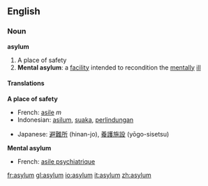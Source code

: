 ==English==

===Noun===
'''asylum'''

# A place of safety
# '''Mental asylum''': a [[facility]] intended to recondition the [[mentally]] [[ill]]

====Translations====
'''A place of safety'''
{{top}}
*French: [[asile]] ''m''
*Indonesian: [[asilum]], [[suaka]], [[lindung|perlindungan]]
{{mid}}
*Japanese: [[避難所]] (hinan-jo), [[養護施設]] (yōgo-sisetsu)
{{bottom}}

'''Mental asylum'''
{{top}}
*French: [[asile psychiatrique]]
{{mid}}
{{bottom}}

[[fr:asylum]]
[[gl:asylum]]
[[io:asylum]]
[[it:asylum]]
[[zh:asylum]]